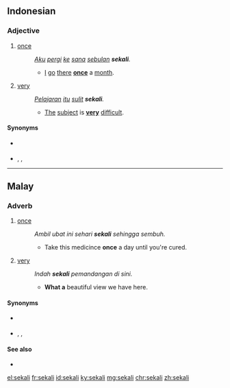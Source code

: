 ==Indonesian==

===Adjective===
{{head|id|adjective}}

# [[once]]
#: ''[[aku|Aku]] [[pergi]] [[ke]] [[sana]] [[bulan|sebulan]] '''sekali'''.''
#:* [[I]] [[go]] [[there]] '''[[once]]''' a [[month]].
# [[very]]
#: ''[[Pelajaran]] [[itu]] [[sulit]] '''sekali'''.''
#:* [[the|The]] [[subject]] is '''[[very]]''' [[difficult]].

====Synonyms====
* {{sense|once}} {{l|id|satu}} {{l|id|kali}}
* {{sense|very}} {{l|id|amat}}, {{l|id|sangat}}, {{l|id|nian}}

----

==Malay==

===Adverb===
{{head|ms|adverb}}

# [[once]]
#: ''Ambil ubat ini sehari '''sekali''' sehingga sembuh.''
#:* Take this medicince '''once''' a day until you're cured.
# [[very]]
#: ''Indah '''sekali''' pemandangan di sini.''
#:* '''What a''' beautiful view we have here.

====Synonyms====
* {{sense|once}} {{l|ms|satu}} {{l|ms|kali}}
* {{sense|very}} {{l|ms|amat}}, {{l|ms|sangat}}, {{l|id|sungguh}}

====See also====
* {{l|ms|begitu}}

[[el:sekali]]
[[fr:sekali]]
[[id:sekali]]
[[ky:sekali]]
[[mg:sekali]]
[[chr:sekali]]
[[zh:sekali]]